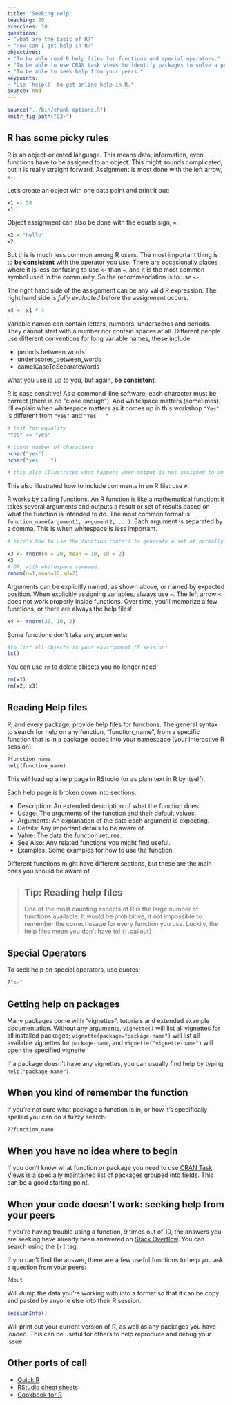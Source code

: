 ```yaml
---
title: "Seeking Help"
teaching: 20
exercises: 10
questions:
- "what are the basic of R?"
- "How can I get help in R?"
objectives:
- "To be able read R help files for functions and special operators."
- "To be able to use CRAN task views to identify packages to solve a problem."
- "To be able to seek help from your peers."
keypoints:
- "Use `help()` to get online help in R."
source: Rmd
---
```


```r
source("../bin/chunk-options.R")
knitr_fig_path("03-")
```

## R has some picky rules

R is an object-oriented language. This means data, information, even functions have to be assigned to an object. This might sounds complicated, but it is really straight forward. Assignment is most done with  the left arrow, `<-`.

Let's create an object with one data point and print it out: 
```r
x1 <- 58
x1
```

Object assignment can also be done with the equals sign, `=`:
```r
x2 = "hello"
x2
```

But this is much less common among R users.  The most important thing is to **be consistent** with the operator you use. There are occasionally places where it is less confusing to use `<-` than `=`, and it is the most common symbol used in the community. So the recommendation is to use `<-`.


The right hand side of the assignment can be any valid R expression. The right hand side is *fully evaluated* before the assignment occurs.

```r
x4 <- x1 * 4
```

Variable names can contain letters, numbers, underscores and periods. They cannot start with a number nor contain spaces at all. Different people use different conventions for long variable names, these include

  * periods.between.words
  * underscores\_between_words
  * camelCaseToSeparateWords

What you use is up to you, but again, **be consistent**.

R is case sensitive! As a commond-line software, each character must be correct (there is no "close enough"). And whitespace matters (sometimes). I'll explain when whitespace matters as it comes up in this workshop                                         `"Yes"` is different from  `"yes"` and  `"Yes   "`

```r
# test for equality
"Yes" == "yes"

# count number of characters
nchar("yes")
nchar("yes    ")

# this also illustrates what happens when output is not assigned to an object - it simply gets printed to the console
```
This also illustrated how to include comments in an R file: use `#`. 

R works by calling functions. An R function is like a mathematical function: it takes several arguments and outputs a result or set of results based on what the function is intended to do. The most common format is `function_name(argument1, argument2, ...)`. Each argument is separated by a comma. This is when whitespace is less important. 
```r
# here's how to use the function rnorm() to generate a set of normally-distributed numbers given a mean and standard deviation:

x3 <- rnorm(n = 20, mean = 10, sd = 2)
x3
# OR, with whitespace removed: 
rnorm(n=1,mean=10,sd=2)
```

Arguments can be explicitly named, as shown above, or named by expected position. When explicitly assigning variables, always use `=`. The left arrow `<-` does not work properly inside functions. 
Over time, you'll memorize a few functions, or there are always the help files!
```r
x4 <- rnorm(20, 10, 2)
```

Some functions don't take any arguments: 

```r
#to list all objects in your environment (R session)
ls()
```

You can use `rm` to delete objects you no longer need:

```r
rm(x1)
rm(x2, x3)
```

## Reading Help files

R, and every package, provide help files for functions. The general syntax to search for help on any function, "function_name", from a specific function that is in a package loaded into your namespace (your interactive R session):

```r
?function_name
help(function_name)
```

This will load up a help page in RStudio (or as plain text in R by itself).

Each help page is broken down into sections:

 - Description: An extended description of what the function does.
 - Usage: The arguments of the function and their default values.
 - Arguments: An explanation of the data each argument is expecting.
 - Details: Any important details to be aware of.
 - Value: The data the function returns.
 - See Also: Any related functions you might find useful.
 - Examples: Some examples for how to use the function.

Different functions might have different sections, but these are the main ones you should be aware of.

> ## Tip: Reading help files
>
> One of the most daunting aspects of R is the large number of functions
> available. It would be prohibitive, if not impossible to remember the
> correct usage for every function you use. Luckily, the help files
> mean you don't have to!
{: .callout}

## Special Operators

To seek help on special operators, use quotes:

```r
?"<-"
```

## Getting help on packages

Many packages come with "vignettes": tutorials and extended example documentation.
Without any arguments, `vignette()` will list all vignettes for all installed packages;
`vignette(package="package-name")` will list all available vignettes for
`package-name`, and `vignette("vignette-name")` will open the specified vignette.

If a package doesn't have any vignettes, you can usually find help by typing
`help("package-name")`.

## When you kind of remember the function

If you're not sure what package a function is in, or how it's specifically spelled you can do a fuzzy search:

```r
??function_name
```

## When you have no idea where to begin

If you don't know what function or package you need to use
[CRAN Task Views](http://cran.at.r-project.org/web/views)
is a specially maintained list of packages grouped into
fields. This can be a good starting point.

## When your code doesn't work: seeking help from your peers

If you're having trouble using a function, 9 times out of 10,
the answers you are seeking have already been answered on
[Stack Overflow](http://stackoverflow.com/). You can search using
the `[r]` tag.

If you can't find the answer, there are a few useful functions to
help you ask a question from your peers:

```r
?dput
```

Will dump the data you're working with into a format so that it can
be copy and pasted by anyone else into their R session.

```r
sessionInfo()
```

Will print out your current version of R, as well as any packages you
have loaded. This can be useful for others to help reproduce and debug
your issue.

## Other ports of call

* [Quick R](http://www.statmethods.net/)
* [RStudio cheat sheets](http://www.rstudio.com/resources/cheatsheets/)
* [Cookbook for R](http://www.cookbook-r.com/)
